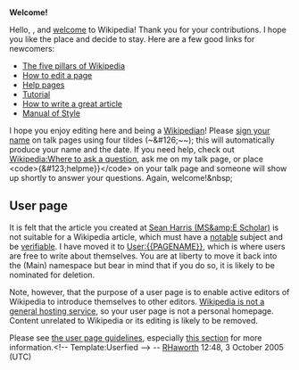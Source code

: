 <article id="2824215" title=User talk:Clustercomps>
	<talkpage id="2824215" title="User talk:Clustercomps">
'''Welcome!'''

Hello, {{PAGENAME}}, and [[Wikipedia:Welcome, newcomers|welcome]] to Wikipedia! Thank you for your contributions. I hope you like the place and decide to stay. Here are a few good links for newcomers:
*[[Wikipedia:Five pillars|The five pillars of Wikipedia]]
*[[Wikipedia:How to edit a page|How to edit a page]]
*[[Help:Contents|Help pages]]
*[[Wikipedia:Tutorial|Tutorial]]
*[[Wikipedia:How to write a great article|How to write a great article]]
*[[Wikipedia:Manual of Style|Manual of Style]]
I hope you enjoy editing here and being a [[Wikipedia:Wikipedians|Wikipedian]]! Please [[Wikipedia:Sign your posts on talk pages|sign your name]] on talk pages using four tildes (~&amp;#126;~~); this will automatically produce your name and the date. If you need help, check out [[Wikipedia:Where to ask a question]], ask me on my talk page, or place &lt;code&gt;{&amp;#123;helpme}}&lt;/code&gt; on your talk page and someone will show up shortly to answer your questions. Again, welcome!&amp;nbsp;
==User page==
It is felt that the article you created at [[Sean Harris (MS&amp;E Scholar)]] is not suitable for a Wikipedia article, which must have a [[Wikipedia:Notability|notable]] subject and be [[Wikipedia:Verifiability|verifiable]]. I have moved it to [[User:{{PAGENAME}}]], which is where users are free to write about themselves. You are at liberty to move it back into the (Main) namespace but bear in mind that if you do so, it is likely to be nominated for deletion. 

Note, however, that the purpose of a user page is to enable active editors of Wikipedia to introduce themselves to other editors. [[WP:NOT#Wikipedia_is_not_a_blog.2C_webspace_provider.2C_or_social_networking_site|Wikipedia is not a general hosting service]], so your user page is not a personal homepage. Content unrelated to Wikipedia or its editing is likely to be removed.

Please see [[WP:User_page|the user page guidelines]], especially [[WP:User_page#What_can_I_not_have_on_my_user_page.3F|this section]] for more information.&lt;!-- Template:Userfied --&gt;  -- [[User:RHaworth|RHaworth]] 12:48, 3 October 2005 (UTC)
	</talkpage>
</article>